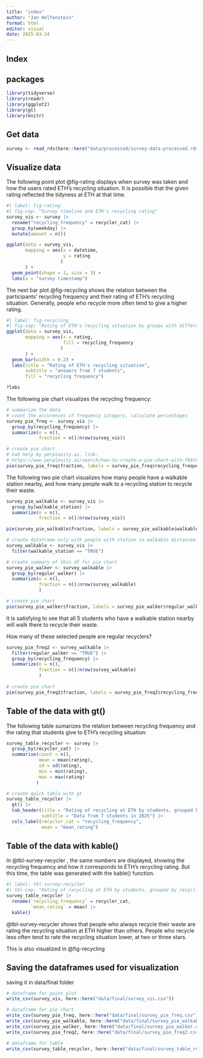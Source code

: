```yaml
---
title: "index"
author: "Jan Helfenstein"
format: html
editor: visual
date: 2025-03-24
---
```


## Index

## packages

```r
library(tidyverse)
library(readr)
library(ggplot2)
library(gt)
library(knitr)
```

## Get data

```r
survey <- read_rds(here::here("data/processed/survey-data-processed.rds"))
```

## Visualize data

The following point plot @fig-rating displays when survey was taken and how the users rated ETH's recycling situation. It is possible that the given rating reflected the tidyness at ETH at that time.

```r
#| label: fig-rating
#| fig-cap: "Survey timeline and ETH's recycling rating"
survey_vis <- survey |> 
  rename("recycling_frequency" = recycler_cat) |> 
  group_by(weekday) |> 
  mutate(amount = n())

ggplot(data = survey_vis, 
       mapping = aes(x = datetime,
                     y = rating
                    )
       ) + 
  geom_point(shape = 2, size = 3) + 
  labs(x = "survey timestamp")

```

The next bar plot @fig-recycling shows the relation between the participants' recycling frequency and their rating of ETH's recycling situation. Generally, people who recycle more often tend to give a higher rating.

```r
#| label: fig-recycling
#| fig-cap: "Rating of ETH's recycling situation by groups with different recycling frequencies"
ggplot(data = survey_vis, 
       mapping = aes(x = rating,
                     fill = recycling_frequency
                    )
       ) + 
  geom_bar(width = 0.2) +
  labs(title = "Rating of ETH's recycling situation",
       subtitle = "answers from 7 students",
       fill = "recycling frequency")

?labs
```

The following pie chart visualizes the recycling frequency:

```r
# summarize the data
# count the occurences of frequency category, calculate percentages
survey_pie_freq <- survey_vis |> 
  group_by(recycling_frequency) |> 
  summarize(n = n(),
            fraction = n()/nrow(survey_vis))

# create pie chart
# had help by perplexity.ai, link:
# https://www.perplexity.ai/search/how-to-create-a-pie-chart-with-f0XcFVCEQYOZ7Mmn3crgeA
pie(survey_pie_freq$fraction, labels = survey_pie_freq$recycling_frequency, main = "How often do ETH students recycle their waste? n = 7")


```

The following two pie chart visualizes how many people have a walkable station nearby, and how many people walk to a recycling station to recycle their waste.

```r
survey_pie_walkable <- survey_vis |> 
  group_by(walkable_station) |> 
  summarize(n = n(),
            fraction = n()/nrow(survey_vis))

pie(survey_pie_walkable$fraction, labels = survey_pie_walkable$walkable_station, main = "Do ETH students have a recycling station in walkable distance? n = 7")
```

```r
# create dataframe only with people with station in walkable distancee
survey_walkable <- survey_vis |> 
  filter(walkable_station == "TRUE")

# create summary of this df for pie chart
survey_pie_walker <- survey_walkable |> 
  group_by(regular_walker) |> 
  summarize(n = n(),
            fraction = n()/nrow(survey_walkable)
            )

# create pie chart
pie(survey_pie_walker$fraction, labels = survey_pie_walker$regular_walker, main = "How many of these ETH students walk to the nearby station? n = 5")
```

It is satisfying to see that all 5 students who have a walkable station nearby will walk there to recycle their waste.

How many of these selected people are regular recyclers?

```r
survey_pie_freq2 <- survey_walkable |> 
  filter(regular_walker == "TRUE") |> 
  group_by(recycling_frequency) |> 
  summarize(n = n(),
            fraction = n()/nrow(survey_walkable)
            )
  
# create pie chart
pie(survey_pie_freq2$fraction, labels = survey_pie_freq2$recycling_frequency, main = "How often do these regular walkers recycle their goods? n = 5")
```

## Table of the data with gt()

The following table sumarizes the relation between recycling frequency and the rating that students give to ETH's recycling situation:

```r

survey_table_recycler <- survey |> 
  group_by(recycler_cat) |> 
  summarise(count = n(),
            mean = mean(rating),
            sd = sd(rating),
            min = min(rating),
            max = max(rating)
           )

# create quick table with gt
survey_table_recycler |> 
  gt() |> 
  tab_header(title = "Rating of recycling at ETH by students, grouped by recycling frequency",
             subtitle = "Data from 7 students in 2025") |> 
  cols_label(recycler_cat = "recycling_frequency",
             mean = "mean_rating")

```

## Table of the data with kable()

In @tbl-survey-recycler , the same numbers are displayed, showing the recycling frequency and how it corresponds to ETH's recycling rating. But this time, the table was generated with the kable() function.

```r
#| label: tbl-survey-recycler
#| tbl-cap: "Rating of recycling at ETH by students, grouped by recycling frequency. Data from 6 students."
survey_table_recycler |> 
  rename(`recycling_frequency` = recycler_cat,
         `mean_rating` = mean) |> 
  kable()
```

@tbl-survey-recycler shows that people who always recycle their waste are rating the recycling situation at ETH higher than others. People who recycle less often tend to rate the recycling situation lower, at two or three stars.

This is also visualized in @fig-recycling\

## Saving the dataframes used for visualization

saving it in data/final folder\

```r
# dataframe for point plot
write_csv(survey_vis, here::here("data/final/survey_vis.csv"))

# dataframe for pie chart
write_csv(survey_pie_freq, here::here("data/final/survey_pie_freq.csv"))
write_csv(survey_pie_walkable, here::here("data/final/survey_pie_walkable.csv"))
write_csv(survey_pie_walker, here::here("data/final/survey_pie_walker.csv"))
write_csv(survey_pie_freq2, here::here("data/final/survey_pie_freq2.csv"))

# dataframe for table
write_csv(survey_table_recycler, here::here("data/final/survey_table_recycler.csv"))

```

\
